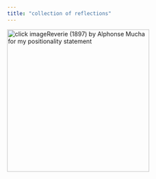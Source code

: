 ```yaml
---
title: "collection of reflections"
---
```


[![click imageReverie (1897) by Alphonse Mucha for my positionality statement](/images/positionality.png){fig-alt="Reverie (1897) by Alphonse Mucha" fig-align="left" width="332"}](https://073308-brooke.shinyapps.io/Positionality/)

###### 
